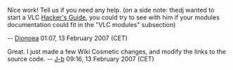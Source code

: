 Nice work! Tell us if you need any help. (on a side note: thedj wanted to start a VLC [[Documentation:Hacker's_Guide|Hacker's Guide]], you could try to see with him if your modules documentation could fit in the "VLC modules" subsection)

-- [[User:Dionoea|Dionoea]] 01:07, 13 February 2007 (CET)

Great. I just made a few Wiki Cosmetic changes, and modify the links to the source code. 
-- [[User:J-b|J-b]] 09:16, 13 February 2007 (CET)